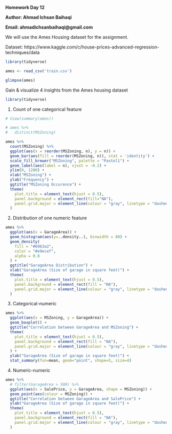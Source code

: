 **Homework Day 12**

**Author: Ahmad Ichsan Baihaqi**

**Email: ahmadichsanbaihaqi@gmail.com**

We will use the Ames Housing dataset for the assignment.

Dataset: https://www.kaggle.com/c/house-prices-advanced-regression-techniques/data

```r
library(tidyverse)

ames <- read_csv('train.csv')
```

```r
glimpse(ames)
```

Gain & visualize 4 insights from the Ames housing dataset

```r
library(tidyverse)
```


1. Count of one categorical feature
```r
# View(summary(ames))

# ames %>%
#   distinct(MSZoning)

ames %>%
  count(MSZoning) %>%
  ggplot(aes(x = reorder(MSZoning, n), y = n)) +
  geom_bar(aes(fill = reorder(MSZoning, n)), stat = 'identity') +
  scale_fill_brewer("MSZoning", palette = "Pastel1") +
  geom_label(aes(label = n), vjust = -0.2) +
  ylim(0, 1200) +
  xlab("MSZoning") +
  ylab("Frequency") +
  ggtitle("MSZoning Occurence") +
  theme(
    plot.title = element_text(hjust = 0.5),
    panel.background = element_rect(fill="NA"),
    panel.grid.major = element_line(colour = "gray", linetype = "dashed"),
  )
```


2. Distribution of one numeric feature
```r
ames %>%
  ggplot(aes(x = GarageArea)) +
  geom_histogram(aes(y=..density..), binwidth = 80) +
  geom_density(
    fill = "#69b3a2",
    color = "#e9ecef",
    alpha = 0.8
  ) +
  ggtitle("GarageArea Distribution") +
  xlab("GarageArea (Size of garage in square feet)") +
  theme(
    plot.title = element_text(hjust = 0.5),
    panel.background = element_rect(fill = "NA"),
    panel.grid.major = element_line(colour = "gray", linetype = "dashed"),
  )
```

3. Categorical-numeric
```r
ames %>%
  ggplot(aes(x = MSZoning, y = GarageArea)) +
  geom_boxplot() +
  ggtitle("Correlation between GarageArea and MSZoning") +
  theme(
    plot.title = element_text(hjust = 0.5),
    panel.background = element_rect(fill = "NA"),
    panel.grid.major = element_line(colour = "gray", linetype = "dashed"),
  ) +
  ylab("GarageArea (Size of garage in square feet)") +
  stat_summary(fun=mean, geom="point", shape=5, size=4)
```


4. Numeric-numeric
```r
ames %>%
  # filter(GarageArea > 500) %>%
  ggplot(aes(x = SalePrice, y = GarageArea, shape = MSZoning)) +
  geom_point(aes(colour = MSZoning)) +
  ggtitle("Correlation between GarageArea and SalePrice") +
  ylab("GarageArea (Size of garage in square feet)") +
  theme(
    plot.title = element_text(hjust = 0.5),
    panel.background = element_rect(fill = "NA"),
    panel.grid.major = element_line(colour = "gray", linetype = "dashed"),
  )
```

